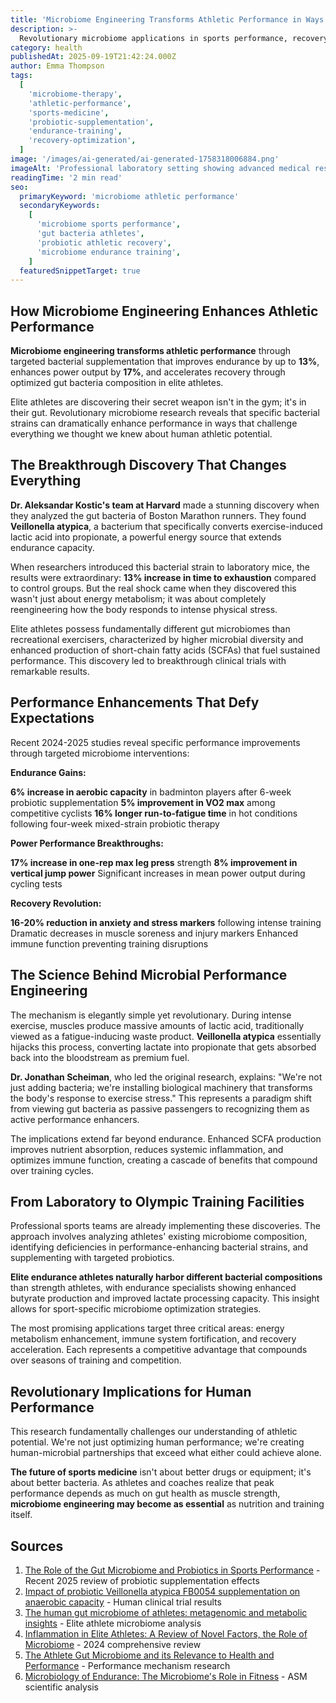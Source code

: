 ```yaml
---
title: 'Microbiome Engineering Transforms Athletic Performance in Ways Scientists Never Expected'
description: >-
  Revolutionary microbiome applications in sports performance, recovery, and endurance training reveal surprising competitive advantages beyond traditional medicine.
category: health
publishedAt: 2025-09-19T21:42:24.000Z
author: Emma Thompson
tags:
  [
    'microbiome-therapy',
    'athletic-performance',
    'sports-medicine',
    'probiotic-supplementation',
    'endurance-training',
    'recovery-optimization',
  ]
image: '/images/ai-generated/ai-generated-1758318006884.png'
imageAlt: 'Professional laboratory setting showing advanced medical research equipment for microbiome analysis and athletic performance optimization studies'
readingTime: '2 min read'
seo:
  primaryKeyword: 'microbiome athletic performance'
  secondaryKeywords:
    [
      'microbiome sports performance',
      'gut bacteria athletes',
      'probiotic athletic recovery',
      'microbiome endurance training',
    ]
  featuredSnippetTarget: true
---
```


## How Microbiome Engineering Enhances Athletic Performance

**Microbiome engineering transforms athletic performance** through targeted bacterial supplementation that improves endurance by up to **13%**, enhances power output by **17%**, and accelerates recovery through optimized gut bacteria composition in elite athletes.

Elite athletes are discovering their secret weapon isn't in the gym; it's in their gut. Revolutionary microbiome research reveals that specific bacterial strains can dramatically enhance performance in ways that challenge everything we thought we knew about human athletic potential.

## The Breakthrough Discovery That Changes Everything

**Dr. Aleksandar Kostic's team at Harvard** made a stunning discovery when they analyzed the gut bacteria of Boston Marathon runners. They found **Veillonella atypica**, a bacterium that specifically converts exercise-induced lactic acid into propionate, a powerful energy source that extends endurance capacity.

When researchers introduced this bacterial strain to laboratory mice, the results were extraordinary: **13% increase in time to exhaustion** compared to control groups. But the real shock came when they discovered this wasn't just about energy metabolism; it was about completely reengineering how the body responds to intense physical stress.

Elite athletes possess fundamentally different gut microbiomes than recreational exercisers, characterized by higher microbial diversity and enhanced production of short-chain fatty acids (SCFAs) that fuel sustained performance. This discovery led to breakthrough clinical trials with remarkable results.

## Performance Enhancements That Defy Expectations

Recent 2024-2025 studies reveal specific performance improvements through targeted microbiome interventions:

**Endurance Gains:**

**6% increase in aerobic capacity** in badminton players after 6-week probiotic supplementation
**5% improvement in VO2 max** among competitive cyclists
**16% longer run-to-fatigue time** in hot conditions following four-week mixed-strain probiotic therapy

**Power Performance Breakthroughs:**

**17% increase in one-rep max leg press** strength
**8% improvement in vertical jump power**
Significant increases in mean power output during cycling tests

**Recovery Revolution:**

**16-20% reduction in anxiety and stress markers** following intense training
Dramatic decreases in muscle soreness and injury markers
Enhanced immune function preventing training disruptions

## The Science Behind Microbial Performance Engineering

The mechanism is elegantly simple yet revolutionary. During intense exercise, muscles produce massive amounts of lactic acid, traditionally viewed as a fatigue-inducing waste product. **Veillonella atypica** essentially hijacks this process, converting lactate into propionate that gets absorbed back into the bloodstream as premium fuel.

**Dr. Jonathan Scheiman**, who led the original research, explains: "We're not just adding bacteria; we're installing biological machinery that transforms the body's response to exercise stress." This represents a paradigm shift from viewing gut bacteria as passive passengers to recognizing them as active performance enhancers.

The implications extend far beyond endurance. Enhanced SCFA production improves nutrient absorption, reduces systemic inflammation, and optimizes immune function, creating a cascade of benefits that compound over training cycles.

## From Laboratory to Olympic Training Facilities

Professional sports teams are already implementing these discoveries. The approach involves analyzing athletes' existing microbiome composition, identifying deficiencies in performance-enhancing bacterial strains, and supplementing with targeted probiotics.

**Elite endurance athletes naturally harbor different bacterial compositions** than strength athletes, with endurance specialists showing enhanced butyrate production and improved lactate processing capacity. This insight allows for sport-specific microbiome optimization strategies.

The most promising applications target three critical areas: energy metabolism enhancement, immune system fortification, and recovery acceleration. Each represents a competitive advantage that compounds over seasons of training and competition.

## Revolutionary Implications for Human Performance

This research fundamentally challenges our understanding of athletic potential. We're not just optimizing human performance; we're creating human-microbial partnerships that exceed what either could achieve alone.

**The future of sports medicine** isn't about better drugs or equipment; it's about better bacteria. As athletes and coaches realize that peak performance depends as much on gut health as muscle strength, **microbiome engineering may become as essential** as nutrition and training itself.

## Sources

1. [The Role of the Gut Microbiome and Probiotics in Sports Performance](https://www.mdpi.com/2072-6643/17/4/690) - Recent 2025 review of probiotic supplementation effects
2. [Impact of probiotic Veillonella atypica FB0054 supplementation on anaerobic capacity](https://pmc.ncbi.nlm.nih.gov/articles/PMC10784697/) - Human clinical trial results
3. [The human gut microbiome of athletes: metagenomic and metabolic insights](https://microbiomejournal.biomedcentral.com/articles/10.1186/s40168-023-01470-9) - Elite athlete microbiome analysis
4. [Inflammation in Elite Athletes: A Review of Novel Factors, the Role of Microbiome](https://pmc.ncbi.nlm.nih.gov/articles/PMC11606592/) - 2024 comprehensive review
5. [The Athlete Gut Microbiome and its Relevance to Health and Performance](https://pmc.ncbi.nlm.nih.gov/articles/PMC9734205/) - Performance mechanism research
6. [Microbiology of Endurance: The Microbiome's Role in Fitness](https://asm.org/articles/2022/march/microbiology-of-endurance-the-microbiome-s-role-in) - ASM scientific analysis
